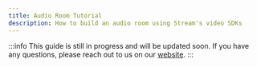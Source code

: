 ```yaml
---
title: Audio Room Tutorial
description: How to build an audio room using Stream's video SDKs
---
```


:::info
This guide is still in progress and will be updated soon.
If you have any questions, please reach out to us on our [website](https://getstream.io/video/#contact).
:::
